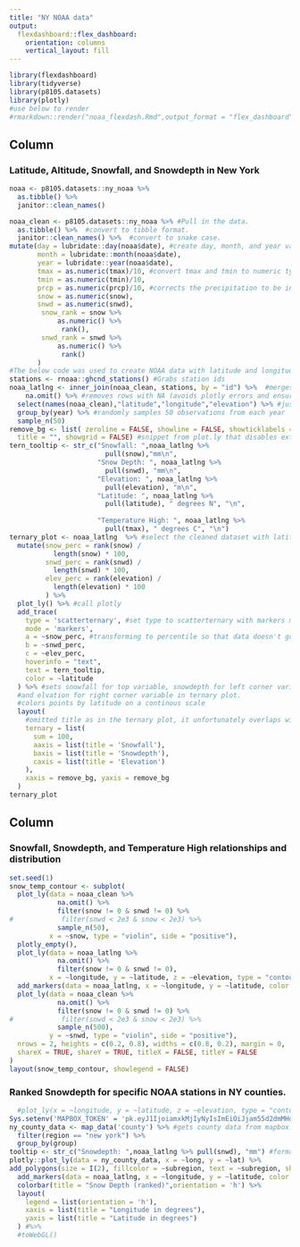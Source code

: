 ```yaml
---
title: "NY NOAA data"
output: 
  flexdashboard::flex_dashboard:
    orientation: columns
    vertical_layout: fill
---
```


```r
library(flexdashboard)
library(tidyverse)
library(p8105.datasets)
library(plotly)
#use below to render
#rmarkdown::render("noaa_flexdash.Rmd",output_format = "flex_dashboard")
```

Column {data-width=650}
-----------------------------------------------------------------------

### Latitude, Altitude, Snowfall, and Snowdepth in New York

```r
noaa <- p8105.datasets::ny_noaa %>% 
  as.tibble() %>% 
  janitor::clean_names()

noaa_clean <- p8105.datasets::ny_noaa %>% #Pull in the data.
  as.tibble() %>%  #convert to tibble format.
  janitor::clean_names() %>%  #convert to snake case.
mutate(day = lubridate::day(noaa$date), #create day, month, and year variables.
       month = lubridate::month(noaa$date),
       year = lubridate::year(noaa$date),
       tmax = as.numeric(tmax)/10, #convert tmax and tmin to numeric type and correct to comparable units of degrees celcius (rather than tenths of degrees)
       tmin = as.numeric(tmin)/10,
       prcp = as.numeric(prcp)/10, #corrects the precipitation to be in milimeters rather than tenths of a mililiter
       snow = as.numeric(snow),
       snwd = as.numeric(snwd),
        snow_rank = snow %>% 
            as.numeric() %>% 
             rank(),
        snwd_rank = snwd %>% 
            as.numeric() %>% 
             rank()
       )
#The below code was used to create NOAA data with latitude and longitude.
stations <- rnoaa::ghcnd_stations() #Grabs station ids
noaa_latlng <- inner_join(noaa_clean, stations, by = "id") %>%  #merges by station id with the cleaned NOAA data.
    na.omit() %>% #removes rows with NA (avoids plotly errors and ensures comparability)
  select(names(noaa_clean),"latitude","longitude","elevation") %>% #just adds lat, lng, elevation to the new dataframe (instead of all the other station data).
  group_by(year) %>% #randomly samples 50 observations from each year
  sample_n(50) 
remove_bg <- list( zeroline = FALSE, showline = FALSE, showticklabels = FALSE,
  title = "", showgrid = FALSE) #snippet from plot.ly that disables extra axes put on top of the ternary plot.
tern_tooltip <- str_c("Snowfall: ",noaa_latlng %>%
                        pull(snow),"mm\n",
                      "Snow Depth: ", noaa_latlng %>%
                        pull(snwd), "mm\n",
                      "Elevation: ", noaa_latlng %>%
                        pull(elevation), "m\n",
                      "Latitude: ", noaa_latlng %>%
                        pull(latitude), " degrees N", "\n",
                      
                      "Temperature High: ", noaa_latlng %>%
                        pull(tmax), " degrees C", "\n")
ternary_plot <- noaa_latlng  %>% #select the cleaned dataset with latitude and longitude.
  mutate(snow_perc = rank(snow) /
           length(snow) * 100,
         snwd_perc = rank(snwd) /
           length(snwd) * 100,
         elev_perc = rank(elevation) /
           length(elevation) * 100
         ) %>% 
  plot_ly() %>% #call plotly
  add_trace(
    type = 'scatterternary', #set type to scatterternary with markers mode.
    mode = 'markers',
    a = ~snow_perc, #transforming to percentile so that data doesn't go off the plot
    b = ~snwd_perc,
    c = ~elev_perc,
    hoverinfo = "text",
    text = tern_tooltip,
    color = ~latitude
  ) %>% #sets snowfall for top variable, snowdepth for left corner variable,
  #and elvation for right corner variable in ternary plot. 
  #colors points by latitude on a continous scale
  layout(
    #omitted title as in the ternary plot, it unfortunately overlaps with the title of the top variable. A title is expected for each plot at the top in the flexdashboard, so it can be best titled there without conflicting with the existing labels.
    ternary = list(
      sum = 100,
      aaxis = list(title = 'Snowfall'),
      baxis = list(title = 'Snowdepth'),
      caxis = list(title = 'Elevation')
    ),
    xaxis = remove_bg, yaxis = remove_bg
  )
ternary_plot
```

Column {data-width=350}
-----------------------------------------------------------------------

### Snowfall, Snowdepth, and Temperature High relationships and distribution

```r
set.seed(1)
snow_temp_contour <- subplot(
  plot_ly(data = noaa_clean %>%
            na.omit() %>%
            filter(snow != 0 & snwd != 0) %>% 
#            filter(snwd < 2e3 & snow < 2e3) %>%
            sample_n(50),
          x = ~snow, type = "violin", side = "positive"),
  plotly_empty(),
  plot_ly(data = noaa_latlng %>% 
            na.omit() %>% 
            filter(snow != 0 & snwd != 0),
          x = ~longitude, y = ~latitude, z = ~elevation, type = "contour") %>% 
  add_markers(data = noaa_latlng, x = ~longitude, y = ~latitude, color = ~prcp,  mode = "markers", type = "scatter"),
  plot_ly(data = noaa_clean %>% 
            na.omit() %>% 
            filter(snow != 0 & snwd != 0) %>%
#            filter(snwd < 2e3 & snow < 2e3) %>%
            sample_n(500),
          y = ~snwd, type = "violin", side = "positive"),
  nrows = 2, heights = c(0.2, 0.8), widths = c(0.8, 0.2), margin = 0,
  shareX = TRUE, shareY = TRUE, titleX = FALSE, titleY = FALSE
)
layout(snow_temp_contour, showlegend = FALSE)
```

### Ranked Snowdepth for specific NOAA stations in NY counties.

```r
  #plot_ly(x = ~longitude, y = ~latitude, z = ~elevation, type = "contour")
Sys.setenv('MAPBOX_TOKEN' = 'pk.eyJ1IjoiamxkMjIyNyIsImEiOiJjam55d2dmMHoxOXZqM3FrZ2VlbzQxYml2In0.CjBx2QOmKnCjhlh_l4edvA') #Sets mapbox token, required for doing plotly mapbox operations.
ny_county_data <- map_data('county') %>% #gets county data from mapbox.
  filter(region == "new york") %>%
  group_by(group)  
tooltip <- str_c("Snowdepth: ",noaa_latlng %>% pull(snwd), "mm") #formats to tooltip to be informative.
plotly::plot_ly(data = ny_county_data, x = ~long, y = ~lat) %>% 
add_polygons(size = I(2), fillcolor = ~subregion, text = ~subregion, showlegend = FALSE) %>% #creates a plotly plot using the polygons from the mapbox data for counties.
  add_markers(data = noaa_latlng, x = ~longitude, y = ~latitude, color = ~snwd_rank, size = ~snow_rank, text = tooltip) %>% 
  colorbar(title = "Snow Depth (ranked)",orientation = 'h') %>%
  layout(
    legend = list(orientation = 'h'),
    xaxis = list(title = "Longitude in degrees"),
    yaxis = list(title = "Latitude in degrees")
  ) #%>% 
  #toWebGL()

```


